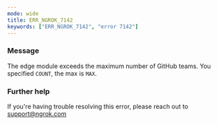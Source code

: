 ```yaml
---
mode: wide
title: ERR_NGROK_7142
keywords: ["ERR_NGROK_7142", "error 7142"]
---
```



### Message

The edge module exceeds the maximum number of GitHub teams. You specified `COUNT`, the max is `MAX`.

<ErrorDetails />

### Further help

If you're having trouble resolving this error, please reach out to [support@ngrok.com](mailto:support@ngrok.com?subject=Help%20with%20ERR_NGROK_7142)
